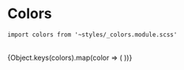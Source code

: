 

<Meta title="Styles/Colors" />

# Colors

`import colors from '~styles/_colors.module.scss'`

<br />

<ColorPalette>
  {Object.keys(colors).map(color => (
    <ColorItem
      key={color}
      title={`colors.$${color}`}
      subtitle={sentenceCase(color)}
      colors={[colors[color]]}
    />
  ))}
</ColorPalette>
